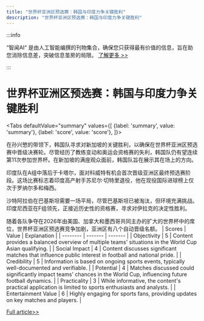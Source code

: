 ```yaml
---
title: "世界杯亚洲区预选赛：韩国与印度力争关键胜利"
description: "世界杯亚洲区预选赛：韩国与印度力争关键胜利"
---
```



:::info

“智闻AI“ 是由人工智能编撰的刊物集合，确保您只获得最有价值的信息，旨在助您消除信息差，突破信息茧房的局限。  [了解更多 >>](/)

:::

# 世界杯亚洲区预选赛：韩国与印度力争关键胜利


<Tabs
	defaultValue="summary"
	values={[
	{label: 'summary', value: 'summary'},
	{label: 'score', value: 'score'},
]}>
<TabItem value="summary">


在孙兴慜的带领下，韩国队寻求对新加坡的关键胜利，以确保在世界杯亚洲区预选赛中晋级决赛轮。尽管经历了教练变动和奥运会资格赛的失利，韩国队仍有望连续第11次参加世界杯。在新加坡的满座观众面前，韩国队旨在展示其在场上的方向。

印度队在A组中落后于卡塔尔，面对科威特有机会首次晋级亚洲区最终预选赛阶段。这场比赛标志着印度高产射手苏尼尔·切特里退役，他在现役国际进球榜上仅次于罗纳尔多和梅西。

沙特阿拉伯在巴基斯坦需要一场平局，尽管巴基斯坦已被淘汰，但环境充满挑战。印度尼西亚在F组领先，正接近历史性的资格赛，寻求对伊拉克的决定性胜利。

随着各队争夺在2026年由美国、加拿大和墨西哥共同主办的扩大的世界杯中的席位，世界杯亚洲区预选赛竞争加剧，亚洲区有八个自动晋级名额。
</TabItem>
<TabItem value="score">
	| Scores     | Value   | Explanation |
	| -------- | ------- | ------- |
	| Objectivity  | 5    | Content provides a balanced overview of multiple teams' situations in the World Cup Asian qualifying.    |
	| Social Impact | 4     | Content discusses significant matches that influence public interest in football and national pride.    |
	| Credibility    | 5    | Information is based on ongoing sports events, typically well-documented and verifiable.    |
	| Potential    | 4    | Matches discussed could significantly impact teams' chances in the World Cup, influencing future football dynamics.    |
	| Practicality    | 3    | While informative, the content's practical application is limited to sports enthusiasts and analysts.    |
	| Entertainment Value    | 6    | Highly engaging for sports fans, providing updates on key matches and players.    |
</TabItem>
</Tabs>

[Full article>>](https://apnews.com/article/world-cup-qualifying-asia-fifa-soccer-f6edd8410e990819ac238b7395400f4e)
